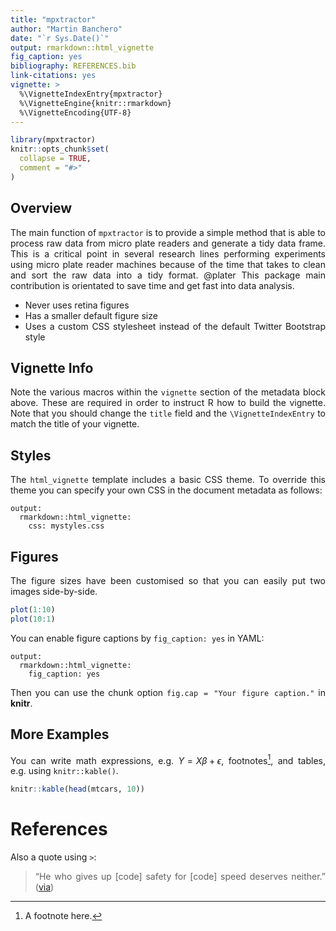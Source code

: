 ```yaml
---
title: "mpxtractor"
author: "Martin Banchero"
date: "`r Sys.Date()`"
output: rmarkdown::html_vignette
fig_caption: yes
bibliography: REFERENCES.bib
link-citations: yes
vignette: >
  %\VignetteIndexEntry{mpxtractor}
  %\VignetteEngine{knitr::rmarkdown}
  %\VignetteEncoding{UTF-8}
---
```

<style>
body {
text-align: justify}
</style>

```r
library(mpxtractor)
knitr::opts_chunk$set(
  collapse = TRUE,
  comment = "#>"
)
```



## Overview
The main function of `mpxtractor` is to provide a simple method that is able to 
process raw data from micro plate readers and generate a tidy data frame. This is
a critical point in several research lines performing experiments using micro plate 
reader machines because of the time that takes to clean and sort the raw data into 
a tidy format. @plater
This package main contribution is orientated to save time and get fast into data 
analysis.

- Never uses retina figures
- Has a smaller default figure size
- Uses a custom CSS stylesheet instead of the default Twitter Bootstrap style

## Vignette Info

Note the various macros within the `vignette` section of the metadata block above. These are required in order to instruct R how to build the vignette. Note that you should change the `title` field and the `\VignetteIndexEntry` to match the title of your vignette.

## Styles

The `html_vignette` template includes a basic CSS theme. To override this theme you can specify your own CSS in the document metadata as follows:

    output: 
      rmarkdown::html_vignette:
        css: mystyles.css

## Figures

The figure sizes have been customised so that you can easily put two images side-by-side. 

```r
plot(1:10)
plot(10:1)
```

You can enable figure captions by `fig_caption: yes` in YAML:

    output:
      rmarkdown::html_vignette:
        fig_caption: yes

Then you can use the chunk option `fig.cap = "Your figure caption."` in **knitr**.

## More Examples

You can write math expressions, e.g. $Y = X\beta + \epsilon$, footnotes^[A footnote here.], and tables, e.g. using `knitr::kable()`.

```r
knitr::kable(head(mtcars, 10))
```

# References



Also a quote using `>`:

> "He who gives up [code] safety for [code] speed deserves neither."
([via](https://twitter.com/hadleywickham/status/504368538874703872))
